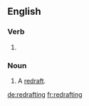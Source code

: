 ==English==

===Verb===
{{head|en}}

# {{present participle of|redraft}}

===Noun===
{{en-noun}}

# A [[redraft]].

[[de:redrafting]]
[[fr:redrafting]]